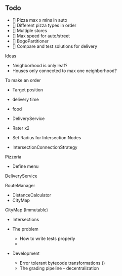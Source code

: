 ## Todo

- [] Pizza max x mins in auto
- [] Different pizza types in order
- [] Multiple stores
- [] Max speed for auto/street
- [] BogoPartitioner
- [] Compare and test solutions for delivery

Ideas
- Neighborhood is only leaf?
- Houses only connected to max one neighborhood?

To make an order
- Target position
- delivery time
- food

- DeliveryService
- Rater x2
- Set<Intersections> Radius for Intersection Nodes

- IntersectionConnectionStrategy

Pizzeria
- Define menu

DeliveryService

RouteManager
- DistanceCalculator
- CityMap

CityMap (Immutable)
- Intersections

- The problem
    - How to write tests properly
    -

- Development
    - Error tolerant bytecode transformations ()
    - The grading pipeline - decentralization
